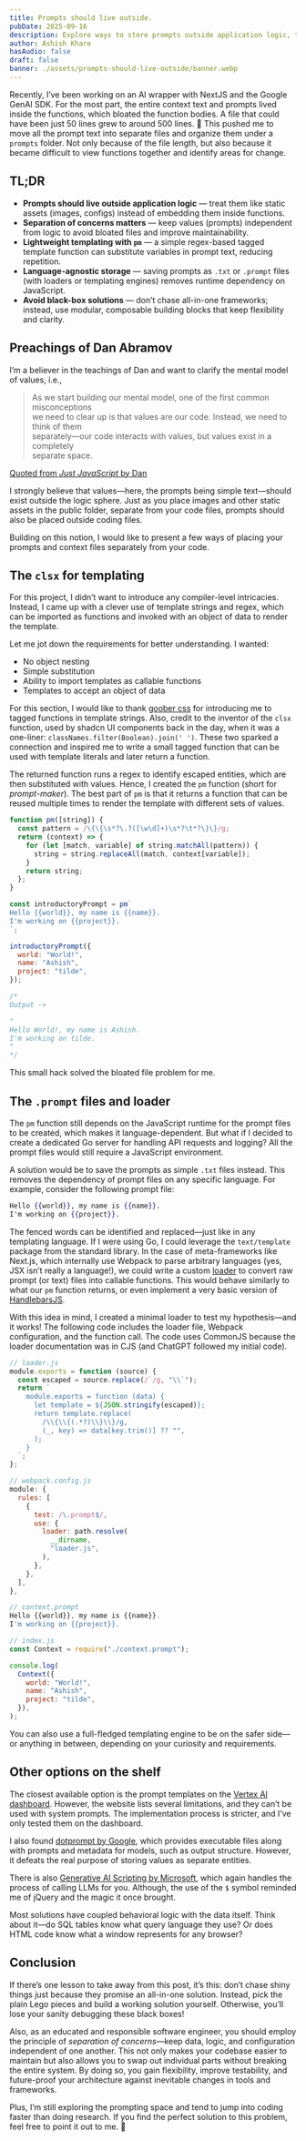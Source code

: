 ```yaml
---
title: Prompts should live outside.
pubDate: 2025-09-16
description: Explore ways to store prompts outside application logic, treating them as separate, interpolable data entities.
author: Ashish Khare
hasAudio: false
draft: false
banner: ./assets/prompts-should-live-outside/banner.webp
---
```


Recently, I’ve been working on an AI wrapper with NextJS and the Google GenAI SDK. For the most part, the entire context text and prompts lived inside the functions, which bloated the function bodies. A file that could have been just 50 lines grew to around 500 lines. 🤯 This pushed me to move all the prompt text into separate files and organize them under a `prompts` folder. Not only because of the file length, but also because it became difficult to view functions together and identify areas for change.

## TL;DR

* **Prompts should live outside application logic** — treat them like static assets (images, configs) instead of embedding them inside functions.
* **Separation of concerns matters** — keep values (prompts) independent from logic to avoid bloated files and improve maintainability.
* **Lightweight templating with `pm`** — a simple regex-based tagged template function can substitute variables in prompt text, reducing repetition.
* **Language-agnostic storage** — saving prompts as `.txt` or `.prompt` files (with loaders or templating engines) removes runtime dependency on JavaScript.
* **Avoid black-box solutions** — don’t chase all-in-one frameworks; instead, use modular, composable building blocks that keep flexibility and clarity.

## Preachings of Dan Abramov

I’m a believer in the teachings of Dan and want to clarify the mental model of values, i.e.,

> As we start building our mental model, one of the first common misconceptions  
> we need to clear up is that values are our code. Instead, we need to think of them  
> separately—our code interacts with values, but values exist in a completely  
> separate space.

[Quoted from *Just JavaScript* by Dan](https://justjavascript.com/)

I strongly believe that values—here, the prompts being simple text—should exist outside the logic sphere. Just as you place images and other static assets in the public folder, separate from your code files, prompts should also be placed outside coding files.

Building on this notion, I would like to present a few ways of placing your prompts and context files separately from your code.

## The `clsx` for templating

For this project, I didn’t want to introduce any compiler-level intricacies. Instead, I came up with a clever use of template strings and regex, which can be imported as functions and invoked with an object of data to render the template.

Let me jot down the requirements for better understanding. I wanted:

* No object nesting  
* Simple substitution  
* Ability to import templates as callable functions  
* Templates to accept an object of data  

For this section, I would like to thank [goober css](https://goober.rocks/) for introducing me to tagged functions in template strings. Also, credit to the inventor of the `clsx` function, used by shadcn UI components back in the day, when it was a one-liner: `classNames.filter(Boolean).join(' ')`. These two sparked a connection and inspired me to write a small tagged function that can be used with template literals and later return a function.

The returned function runs a regex to identify escaped entities, which are then substituted with values. Hence, I created the `pm` function (short for *prompt-maker*). The best part of `pm` is that it returns a function that can be reused multiple times to render the template with different sets of values.

```js
function pm([string]) {
  const pattern = /\{\{\s*?\.?([\w\d]+)\s*?\t*?\}\}/g;
  return (context) => {
    for (let [match, variable] of string.matchAll(pattern)) {
      string = string.replaceAll(match, context[variable]);
    }
    return string;
  };
}

const introductoryPrompt = pm`
Hello {{world}}, my name is {{name}}.
I'm working on {{project}}.
`;

introductoryPrompt({ 
  world: "World!", 
  name: "Ashish", 
  project: "tilde",
});

/*
Output ->

"
Hello World!, my name is Ashish.
I'm working on tilde.
"
*/
````

This small hack solved the bloated file problem for me.

## The `.prompt` files and loader

The `pm` function still depends on the JavaScript runtime for the prompt files to be created, which makes it language-dependent. But what if I decided to create a dedicated Go server for handling API requests and logging? All the prompt files would still require a JavaScript environment.

A solution would be to save the prompts as simple `.txt` files instead. This removes the dependency of prompt files on any specific language. For example, consider the following prompt file:

```hbs
Hello {{world}}, my name is {{name}}.
I'm working on {{project}}.
```

The fenced words can be identified and replaced—just like in any templating language. If I were using Go, I could leverage the `text/template` package from the standard library. In the case of meta-frameworks like Next.js, which internally use Webpack to parse arbitrary languages (yes, JSX isn’t really a language!), we could write a custom [loader](https://webpack.js.org/loaders/) to convert raw prompt (or text) files into callable functions. This would behave similarly to what our `pm` function returns, or even implement a very basic version of [HandlebarsJS](https://handlebarsjs.com/).

With this idea in mind, I created a minimal loader to test my hypothesis—and it works! The following code includes the loader file, Webpack configuration, and the function call. The code uses CommonJS because the loader documentation was in CJS (and ChatGPT followed my initial code).

```js
// loader.js
module.exports = function (source) {
  const escaped = source.replace(/`/g, "\\`");
  return `
    module.exports = function (data) {
      let template = ${JSON.stringify(escaped)};
      return template.replace(
        /\\{\\{(.*?)\\}\\}/g, 
        (_, key) => data[key.trim()] ?? "",
      );
    }
  `;
};

// webpack.config.js
module: {
  rules: [
    {
      test: /\.prompt$/,
      use: {
        loader: path.resolve(
          __dirname, 
          "loader.js",
        ),
      },
    },
  ],
},

// context.prompt
Hello {{world}}, my name is {{name}}.
I'm working on {{project}}.

// index.js
const Context = require("./context.prompt");

console.log(
  Context({ 
    world: "World!", 
    name: "Ashish", 
    project: "tilde",
  }),
);
```

You can also use a full-fledged templating engine to be on the safer side—or anything in between, depending on your curiosity and requirements.

## Other options on the shelf

The closest available option is the prompt templates on the [Vertex AI dashboard](https://cloud.google.com/vertex-ai/generative-ai/docs/learn/prompts/prompt-templates). However, the website lists several limitations, and they can’t be used with system prompts. The implementation process is stricter, and I’ve only tested them on the dashboard.

I also found [dotprompt by Google](https://github.com/google/dotprompt), which provides executable files along with prompts and metadata for models, such as output structure. However, it defeats the real purpose of storing values as separate entities.

There is also [Generative AI Scripting by Microsoft](https://microsoft.github.io/genaiscript/), which again handles the process of calling LLMs for you. Although, the use of the `$` symbol reminded me of jQuery and the magic it once brought.

Most solutions have coupled behavioral logic with the data itself. Think about it—do SQL tables know what query language they use? Or does HTML code know what a window represents for any browser?

## Conclusion

If there’s one lesson to take away from this post, it’s this: don’t chase shiny things just because they promise an all-in-one solution. Instead, pick the plain Lego pieces and build a working solution yourself. Otherwise, you’ll lose your sanity debugging these black boxes!

Also, as an educated and responsible software engineer, you should employ the principle of *separation of concerns*—keep data, logic, and configuration independent of one another. This not only makes your codebase easier to maintain but also allows you to swap out individual parts without breaking the entire system. By doing so, you gain flexibility, improve testability, and future-proof your architecture against inevitable changes in tools and frameworks.

Plus, I’m still exploring the prompting space and tend to jump into coding faster than doing research. If you find the perfect solution to this problem, feel free to point it out to me. 🙇